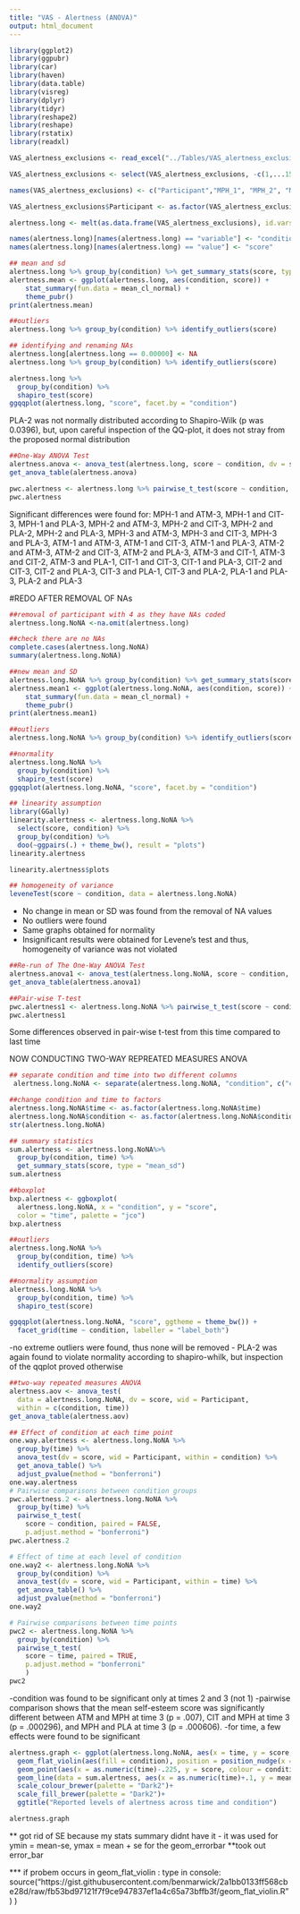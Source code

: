 ```yaml
---
title: "VAS - Alertness (ANOVA)"
output: html_document
---
```



```r
library(ggplot2)
library(ggpubr)
library(car)
library(haven)
library(data.table)
library(visreg)
library(dplyr)
library(tidyr)
library(reshape2)
library(reshape)
library(rstatix)
library(readxl)

VAS_alertness_exclusions <- read_excel("../Tables/VAS_alertness_exclusions.xlsx")

VAS_alertness_exclusions <- select(VAS_alertness_exclusions, -c(1,...15, ...16))

names(VAS_alertness_exclusions) <- c("Participant","MPH_1", "MPH_2", "MPH_3", "ATM_1", "ATM_2", "ATM_3", "CIT_1", "CIT_2", "CIT_3", "PLA_1", "PLA_2", "PLA_3")

VAS_alertness_exclusions$Participant <- as.factor(VAS_alertness_exclusions$Participant)

alertness.long <- melt(as.data.frame(VAS_alertness_exclusions), id.vars = "Participant", variable.name = "condition", value.name = "score")

names(alertness.long)[names(alertness.long) == "variable"] <- "condition"
names(alertness.long)[names(alertness.long) == "value"] <- "score"
```

``` r
## mean and sd
alertness.long %>% group_by(condition) %>% get_summary_stats(score, type = "mean_sd")
alertness.mean <- ggplot(alertness.long, aes(condition, score)) +
    stat_summary(fun.data = mean_cl_normal) +
    theme_pubr()
print(alertness.mean)

##outliers
alertness.long %>% group_by(condition) %>% identify_outliers(score)

## identifying and renaming NAs
alertness.long[alertness.long == 0.00000] <- NA
alertness.long %>% group_by(condition) %>% identify_outliers(score)

alertness.long %>%
  group_by(condition) %>%
  shapiro_test(score)
ggqqplot(alertness.long, "score", facet.by = "condition")
```
 
 PLA-2 was not normally distributed according to Shapiro-Wilk (p was 0.0396), but, upon careful inspection of the QQ-plot, it does not stray from the proposed normal distribution 


```r
##One-Way ANOVA Test
alertness.anova <- anova_test(alertness.long, score ~ condition, dv = score, wid = Participant)
get_anova_table(alertness.anova)

pwc.alertness <- alertness.long %>% pairwise_t_test(score ~ condition, paired = TRUE, p.adjust.method = "bonferroni")
pwc.alertness

```

Significant differences were found for: MPH-1 and ATM-3, MPH-1 and CIT-3, MPH-1 and PLA-3, MPH-2 and ATM-3, MPH-2 and CIT-3, MPH-2 and PLA-2, MPH-2 and PLA-3, MPH-3 and ATM-3, MPH-3 and CIT-3, MPH-3 and PLA-3, ATM-1 and ATM-3, ATM-1 and CIT-3, ATM-1 and PLA-3, ATM-2 and ATM-3, ATM-2 and CIT-3, ATM-2 and PLA-3, ATM-3 and CIT-1, ATM-3 and CIT-2, ATM-3 and PLA-1, CIT-1 and CIT-3, CIT-1 and PLA-3, CIT-2 and CIT-3, CIT-2 and PLA-3, CIT-3 and PLA-1, CIT-3 and PLA-2, PLA-1 and PLA-3, PLA-2 and PLA-3



#REDO AFTER REMOVAL OF NAs

```r
##removal of participant with 4 as they have NAs coded 
alertness.long.NoNA <-na.omit(alertness.long)

##check there are no NAs
complete.cases(alertness.long.NoNA)
summary(alertness.long.NoNA)

##new mean and SD
alertness.long.NoNA %>% group_by(condition) %>% get_summary_stats(score, type = "mean_sd")
alertness.mean1 <- ggplot(alertness.long.NoNA, aes(condition, score)) +
    stat_summary(fun.data = mean_cl_normal) +
    theme_pubr()
print(alertness.mean1)

##outliers
alertness.long.NoNA %>% group_by(condition) %>% identify_outliers(score)

##normality 
alertness.long.NoNA %>%
  group_by(condition) %>%
  shapiro_test(score)
ggqqplot(alertness.long.NoNA, "score", facet.by = "condition")

## linearity assumption 
library(GGally)
linearity.alertness <- alertness.long.NoNA %>%
  select(score, condition) %>%
  group_by(condition) %>%
  doo(~ggpairs(.) + theme_bw(), result = "plots")
linearity.alertness

linearity.alertness$plots

## homogeneity of variance 
leveneTest(score ~ condition, data = alertness.long.NoNA)
```

- No change in mean or SD was found from the removal of NA values 
- No outliers were found 
- Same graphs obtained for normality 
- Insignificant results were obtained for Levene's test and thus, homogeneity of variance was not violated 

```r
##Re-run of The One-Way ANOVA Test
alertness.anova1 <- anova_test(alertness.long.NoNA, score ~ condition, dv = score, wid = Participant)
get_anova_table(alertness.anova1)

##Pair-wise T-test
pwc.alertness1 <- alertness.long.NoNA %>% pairwise_t_test(score ~ condition, paired = FALSE, p.adjust.method = "bonferroni")
pwc.alertness1

```

Some differences observed in pair-wise t-test from this time compared to last time 


NOW CONDUCTING TWO-WAY REPREATED MEASURES ANOVA 
``` r
## separate condition and time into two different columns
 alertness.long.NoNA <- separate(alertness.long.NoNA, "condition", c("condition", "time"))

##change condition and time to factors 
alertness.long.NoNA$time <- as.factor(alertness.long.NoNA$time)
alertness.long.NoNA$condition <- as.factor(alertness.long.NoNA$condition)
str(alertness.long.NoNA)

## summary statistics 
sum.alertness <- alertness.long.NoNA%>%
  group_by(condition, time) %>%
  get_summary_stats(score, type = "mean_sd")
sum.alertness

##boxplot
bxp.alertness <- ggboxplot(
  alertness.long.NoNA, x = "condition", y = "score",
  color = "time", palette = "jco")
bxp.alertness

##outliers 
alertness.long.NoNA %>%
  group_by(condition, time) %>%
  identify_outliers(score)

##normality assumption 
alertness.long.NoNA %>%
  group_by(condition, time) %>%
  shapiro_test(score)

ggqqplot(alertness.long.NoNA, "score", ggtheme = theme_bw()) +
  facet_grid(time ~ condition, labeller = "label_both")

```
-no extreme outliers were found, thus none will be removed 
- PLA-2 was again found to violate normality according to shapiro-whilk, but inspection of the qqplot proved otherwise


```r
##two-way repeated measures ANOVA 
alertness.aov <- anova_test(
  data = alertness.long.NoNA, dv = score, wid = Participant,
  within = c(condition, time))
get_anova_table(alertness.aov)

## Effect of condition at each time point
one.way.alertness <- alertness.long.NoNA %>%
  group_by(time) %>%
  anova_test(dv = score, wid = Participant, within = condition) %>%
  get_anova_table() %>%
  adjust_pvalue(method = "bonferroni")
one.way.alertness
# Pairwise comparisons between condition groups
pwc.alertness.2 <- alertness.long.NoNA %>%
  group_by(time) %>%
  pairwise_t_test(
    score ~ condition, paired = FALSE,
    p.adjust.method = "bonferroni")
pwc.alertness.2

# Effect of time at each level of condition
one.way2 <- alertness.long.NoNA %>%
  group_by(condition) %>%
  anova_test(dv = score, wid = Participant, within = time) %>%
  get_anova_table() %>%
  adjust_pvalue(method = "bonferroni")
one.way2

# Pairwise comparisons between time points
pwc2 <- alertness.long.NoNA %>%
  group_by(condition) %>%
  pairwise_t_test(
    score ~ time, paired = TRUE,
    p.adjust.method = "bonferroni"
    )
pwc2
```
-condition was found to be significant only at times 2 and 3 (not 1)
-pairwise comparison shows that the mean self-esteem score was significantly different between ATM and MPH at time 3 (p = .007), CIT and MPH at time 3 (p = .000296), and MPH and PLA at time 3 (p = .000606).
-for time, a few effects were found to be significant

```r

alertness.graph <- ggplot(alertness.long.NoNA, aes(x = time, y = score, fill = condition)) +
  geom_flat_violin(aes(fill = condition), position = position_nudge(x = .1, y = 0), adjust = 1.5, trim = FALSE, alpha = .25, colour = NA) +
  geom_point(aes(x = as.numeric(time)-.225, y = score, colour = condition), position = position_jitter(width = .05), size = .25, shape = 20)  + geom_boxplot(aes(x = time, y = score, fill = condition), outlier.shape = NA, alpha = .5, width = .225, colour = "black") +
  geom_line(data = sum.alertness, aes(x = as.numeric(time)+.1, y = mean, group = condition, colour = condition), linetype = 3, size = .6) + geom_point(data = sum.alertness, aes(x = as.numeric(time)+.1, y = mean, group = condition, colour = condition), shape = 18) +
  scale_colour_brewer(palette = "Dark2")+
  scale_fill_brewer(palette = "Dark2")+
  ggtitle("Reported levels of alertness across time and condition")

alertness.graph

```
** got rid of SE because my stats summary didnt have it 
- it was used for ymin = mean-se, ymax = mean + se for the geom_errorbar
**took out error_bar


*** if probem occurs in geom_flat_violin : type in console: source("https://gist.githubusercontent.com/benmarwick/2a1bb0133ff568cbe28d/raw/fb53bd97121f7f9ce947837ef1a4c65a73bffb3f/geom_flat_violin.R") )